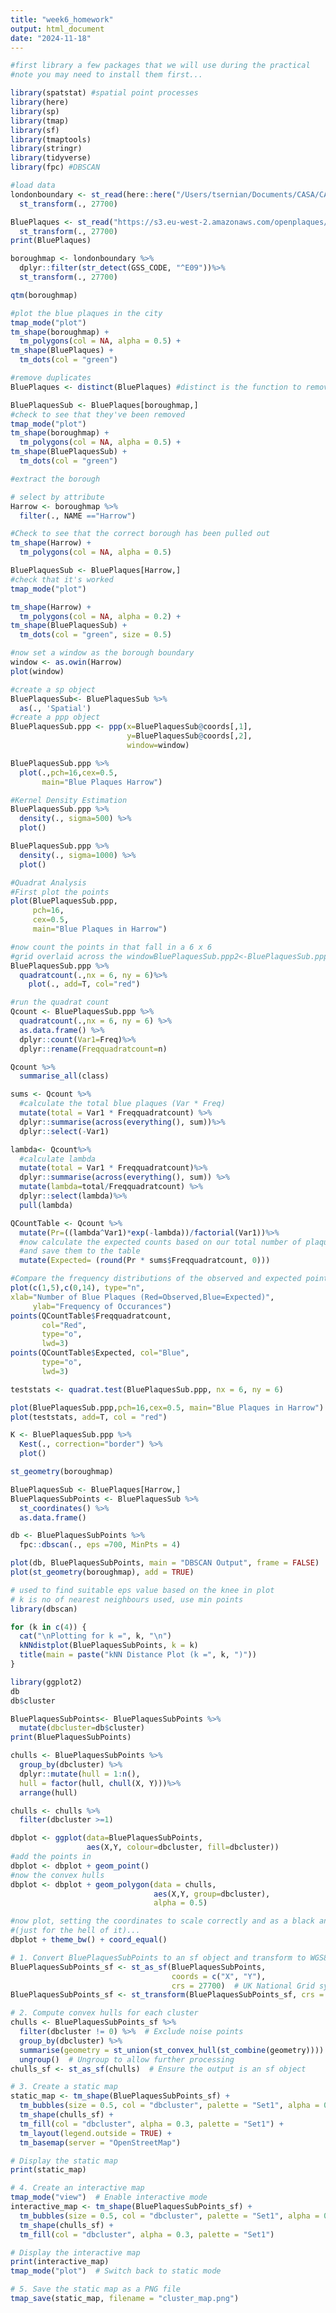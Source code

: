 ```yaml
---
title: "week6_homework"
output: html_document
date: "2024-11-18"
---
```


```r
#first library a few packages that we will use during the practical
#note you may need to install them first...

library(spatstat) #spatial point processes
library(here)
library(sp)
library(tmap)
library(sf)
library(tmaptools)
library(stringr)
library(tidyverse)
library(fpc) #DBSCAN
```

```r
#load data
londonboundary <- st_read(here::here("/Users/tsernian/Documents/CASA/CASA0005_GIS and Science/CASA0005_GIS-and-Science/week6/data/ESRI/London_Borough_Excluding_MHW.shp")) %>%
  st_transform(., 27700)

BluePlaques <- st_read("https://s3.eu-west-2.amazonaws.com/openplaques/open-plaques-london-2018-04-08.geojson") %>%
  st_transform(., 27700)
print(BluePlaques)
```

```r
boroughmap <- londonboundary %>%
  dplyr::filter(str_detect(GSS_CODE, "^E09"))%>%
  st_transform(., 27700)

qtm(boroughmap)
```

```r
#plot the blue plaques in the city
tmap_mode("plot")
tm_shape(boroughmap) +
  tm_polygons(col = NA, alpha = 0.5) +
tm_shape(BluePlaques) +
  tm_dots(col = "green")
```

```r
#remove duplicates
BluePlaques <- distinct(BluePlaques) #distinct is the function to remove the points which are out site the Boroughs

BluePlaquesSub <- BluePlaques[boroughmap,]
#check to see that they've been removed
tmap_mode("plot")
tm_shape(boroughmap) +
  tm_polygons(col = NA, alpha = 0.5) +
tm_shape(BluePlaquesSub) +
  tm_dots(col = "green")
```

```r
#extract the borough

# select by attribute
Harrow <- boroughmap %>%
  filter(., NAME =="Harrow")

#Check to see that the correct borough has been pulled out
tm_shape(Harrow) +
  tm_polygons(col = NA, alpha = 0.5)
```

```r
BluePlaquesSub <- BluePlaques[Harrow,]
#check that it's worked
tmap_mode("plot")

tm_shape(Harrow) +
  tm_polygons(col = NA, alpha = 0.2) +
tm_shape(BluePlaquesSub) +
  tm_dots(col = "green", size = 0.5)
```

```r
#now set a window as the borough boundary
window <- as.owin(Harrow)
plot(window)
```

```r
#create a sp object
BluePlaquesSub<- BluePlaquesSub %>%
  as(., 'Spatial')
#create a ppp object
BluePlaquesSub.ppp <- ppp(x=BluePlaquesSub@coords[,1],
                          y=BluePlaquesSub@coords[,2],
                          window=window)
```

```r
BluePlaquesSub.ppp %>%
  plot(.,pch=16,cex=0.5, 
       main="Blue Plaques Harrow")
```

```r
#Kernel Density Estimation
BluePlaquesSub.ppp %>%
  density(., sigma=500) %>%
  plot()
```

```r
BluePlaquesSub.ppp %>%
  density(., sigma=1000) %>%
  plot()
```

```r
#Quadrat Analysis
#First plot the points
plot(BluePlaquesSub.ppp,
     pch=16,
     cex=0.5, 
     main="Blue Plaques in Harrow")

#now count the points in that fall in a 6 x 6
#grid overlaid across the windowBluePlaquesSub.ppp2<-BluePlaquesSub.ppp %>%
BluePlaquesSub.ppp %>%
  quadratcount(.,nx = 6, ny = 6)%>%
    plot(., add=T, col="red")
```

```r
#run the quadrat count
Qcount <- BluePlaquesSub.ppp %>%
  quadratcount(.,nx = 6, ny = 6) %>%
  as.data.frame() %>%
  dplyr::count(Var1=Freq)%>%
  dplyr::rename(Freqquadratcount=n)

Qcount %>% 
  summarise_all(class)
```

```r
sums <- Qcount %>%
  #calculate the total blue plaques (Var * Freq)
  mutate(total = Var1 * Freqquadratcount) %>%
  dplyr::summarise(across(everything(), sum))%>%
  dplyr::select(-Var1) 

lambda<- Qcount%>%
  #calculate lambda
  mutate(total = Var1 * Freqquadratcount)%>%
  dplyr::summarise(across(everything(), sum)) %>%
  mutate(lambda=total/Freqquadratcount) %>%
  dplyr::select(lambda)%>%
  pull(lambda)
```

```r
QCountTable <- Qcount %>%
  mutate(Pr=((lambda^Var1)*exp(-lambda))/factorial(Var1))%>%
  #now calculate the expected counts based on our total number of plaques
  #and save them to the table
  mutate(Expected= (round(Pr * sums$Freqquadratcount, 0)))

#Compare the frequency distributions of the observed and expected point patterns
plot(c(1,5),c(0,14), type="n",
xlab="Number of Blue Plaques (Red=Observed,Blue=Expected)", 
     ylab="Frequency of Occurances")
points(QCountTable$Freqquadratcount, 
       col="Red", 
       type="o", 
       lwd=3)
points(QCountTable$Expected, col="Blue", 
       type="o", 
       lwd=3)
```

```r
teststats <- quadrat.test(BluePlaquesSub.ppp, nx = 6, ny = 6)

plot(BluePlaquesSub.ppp,pch=16,cex=0.5, main="Blue Plaques in Harrow")
plot(teststats, add=T, col = "red")
```

```r
K <- BluePlaquesSub.ppp %>%
  Kest(., correction="border") %>%
  plot()
```

```r
st_geometry(boroughmap)

BluePlaquesSub <- BluePlaques[Harrow,]
BluePlaquesSubPoints <- BluePlaquesSub %>%
  st_coordinates() %>% 
  as.data.frame()

db <- BluePlaquesSubPoints %>%
  fpc::dbscan(., eps =700, MinPts = 4)

plot(db, BluePlaquesSubPoints, main = "DBSCAN Output", frame = FALSE)
plot(st_geometry(boroughmap), add = TRUE)
```

```r
# used to find suitable eps value based on the knee in plot
# k is no of nearest neighbours used, use min points
library(dbscan)

for (k in c(4)) {
  cat("\nPlotting for k =", k, "\n")
  kNNdistplot(BluePlaquesSubPoints, k = k)
  title(main = paste("kNN Distance Plot (k =", k, ")"))
}
```

```r
library(ggplot2)
db
db$cluster
```

```r
BluePlaquesSubPoints<- BluePlaquesSubPoints %>%
  mutate(dbcluster=db$cluster)
print(BluePlaquesSubPoints)
```

```r
chulls <- BluePlaquesSubPoints %>%
  group_by(dbcluster) %>%
  dplyr::mutate(hull = 1:n(),
  hull = factor(hull, chull(X, Y)))%>%
  arrange(hull)

chulls <- chulls %>%
  filter(dbcluster >=1)
```

```r
dbplot <- ggplot(data=BluePlaquesSubPoints, 
                 aes(X,Y, colour=dbcluster, fill=dbcluster)) 
#add the points in
dbplot <- dbplot + geom_point()
#now the convex hulls
dbplot <- dbplot + geom_polygon(data = chulls, 
                                aes(X,Y, group=dbcluster), 
                                alpha = 0.5) 

#now plot, setting the coordinates to scale correctly and as a black and white plot 
#(just for the hell of it)...
dbplot + theme_bw() + coord_equal()
```

```r
# 1. Convert BluePlaquesSubPoints to an sf object and transform to WGS84
BluePlaquesSubPoints_sf <- st_as_sf(BluePlaquesSubPoints, 
                                    coords = c("X", "Y"), 
                                    crs = 27700)  # UK National Grid system
BluePlaquesSubPoints_sf <- st_transform(BluePlaquesSubPoints_sf, crs = 4326)  # Transform to WGS84

# 2. Compute convex hulls for each cluster
chulls <- BluePlaquesSubPoints_sf %>%
  filter(dbcluster != 0) %>%  # Exclude noise points
  group_by(dbcluster) %>%
  summarise(geometry = st_union(st_convex_hull(st_combine(geometry)))) %>%
  ungroup()  # Ungroup to allow further processing
chulls_sf <- st_as_sf(chulls)  # Ensure the output is an sf object

# 3. Create a static map
static_map <- tm_shape(BluePlaquesSubPoints_sf) +
  tm_bubbles(size = 0.5, col = "dbcluster", palette = "Set1", alpha = 0.8) +
  tm_shape(chulls_sf) +
  tm_fill(col = "dbcluster", alpha = 0.3, palette = "Set1") +
  tm_layout(legend.outside = TRUE) +
  tm_basemap(server = "OpenStreetMap")

# Display the static map
print(static_map)

# 4. Create an interactive map
tmap_mode("view")  # Enable interactive mode
interactive_map <- tm_shape(BluePlaquesSubPoints_sf) +
  tm_bubbles(size = 0.5, col = "dbcluster", palette = "Set1", alpha = 0.8) +
  tm_shape(chulls_sf) +
  tm_fill(col = "dbcluster", alpha = 0.3, palette = "Set1")

# Display the interactive map
print(interactive_map)
tmap_mode("plot")  # Switch back to static mode

# 5. Save the static map as a PNG file
tmap_save(static_map, filename = "cluster_map.png")
```

